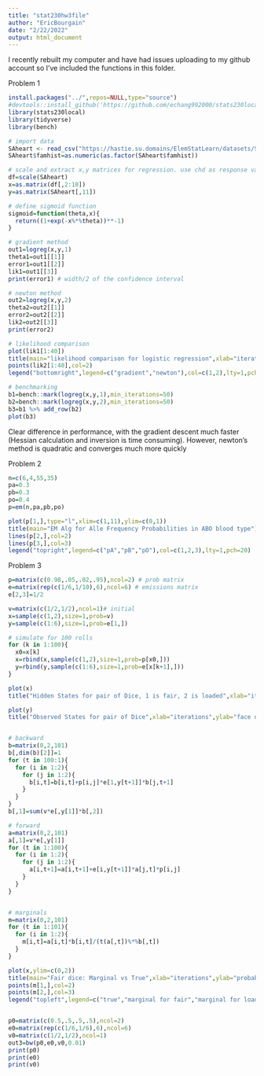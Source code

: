 ```yaml
---
title: "stat230hw3file"
author: "EricBourgain"
date: "2/22/2022"
output: html_document
---
```

I recently rebuilt my computer and have had issues uploading to my github account so I've included the functions in this folder.

Problem 1 


```r
install.packages("../",repos=NULL,type="source")
#devtools::install_github('https://github.com/echang992000/stats230local',force=TRUE)
library(stats230local)
library(tidyverse)
library(bench)

# import data
SAheart <- read_csv("https://hastie.su.domains/ElemStatLearn/datasets/SAheart.data")
SAheart$famhist=as.numeric(as.factor(SAheart$famhist))

# scale and extract x,y matrices for regression. use chd as response variable according to docs
df=scale(SAheart)
x=as.matrix(df[,2:10])
y=as.matrix(SAheart[,11])

# define sigmoid function
sigmoid=function(theta,x){
  return((1+exp(-x%*%theta))**-1)
}

# gradient method
out1=logreg(x,y,1)
theta1=out1[[1]]
error1=out1[[2]]
lik1=out1[[3]]
print(error1) # width/2 of the confidence interval

# newton method
out2=logreg(x,y,2)
theta2=out2[[1]]
error2=out2[[2]]
lik2=out2[[3]]
print(error2)

# likelihood comparison
plot(lik1[1:40])
title(main="likelihood comparison for logistic regression",xlab="iterations",ylab="likelihood")
points(lik2[1:40],col=2)
legend("bottomright",legend=c("gradient","newton"),col=c(1,2),lty=1,pch=20)

# benchmarking
b1=bench::mark(logreg(x,y,1),min_iterations=50)
b2=bench::mark(logreg(x,y,2),min_iterations=50)
b3=b1 %>% add_row(b2)
plot(b3)

```
Clear difference in performance, with the gradient descent much faster (Hessian calculation and inversion is time consuming). However, newton's method is quadratic and converges much more quickly





Problem 2

```r
n=c(6,4,55,35)
pa=0.3
pb=0.3
po=0.4
p=em(n,pa,pb,po)

plot(p[1,],type="l",xlim=c(1,11),ylim=c(0,1))
title(main="EM Alg for Alle Frequency Probabilities in ABO blood type")
lines(p[2,],col=2)
lines(p[3,],col=3)
legend("topright",legend=c("pA","pB","pO"),col=c(1,2,3),lty=1,pch=20)


```



Problem 3
```r
p=matrix(c(0.98,.05,.02,.95),ncol=2) # prob matrix
e=matrix(rep(c(1/6,1/10),6),ncol=6) # emissions matrix
e[2,3]=1/2

v=matrix(c(1/2,1/2),ncol=1)# initial 
x=sample(c(1,2),size=1,prob=v)
y=sample(c(1:6),size=1,prob=e[1,])

# simulate for 100 rolls
for (k in 1:100){
  x0=x[k]
  x=rbind(x,sample(c(1,2),size=1,prob=p[x0,]))
  y=rbind(y,sample(c(1:6),size=1,prob=e[x[k+1],]))
}

plot(x)
title("Hidden States for pair of Dice, 1 is fair, 2 is loaded",xlab="iterations",ylab="state")

plot(y)
title("Observed States for pair of Dice",xlab="iterations",ylab="face of dice")


# backward
b=matrix(0,2,101)
b[,dim(b)[2]]=1
for (t in 100:1){
  for (i in 1:2){
    for (j in 1:2){
      b[i,t]=b[i,t]+p[i,j]*e[1,y[t+1]]*b[j,t+1]
    }
  }
}
b[,1]=sum(v*e[,y[1]]*b[,2])

# forward
a=matrix(0,2,101)
a[,1]=v*e[,y[1]]
for (t in 1:100){
  for (i in 1:2){
    for (j in 1:2){
      a[i,t+1]=a[i,t+1]+e[i,y[t+1]]*a[j,t]*p[i,j]
    }
  }
}


# marginals
m=matrix(0,2,101)
for (t in 1:101){
  for (i in 1:2){
    m[i,t]=a[i,t]*b[i,t]/(t(a[,t])%*%b[,t])
  }
}

plot(x,ylim=c(0,2))
title(main="Fair dice: Marginal vs True",xlab="iterations",ylab="probability/state")
points(m[1,],col=2)
points(m[2,],col=3)
legend("topleft",legend=c("true","marginal for fair","marginal for loaded"),col=c(1,2,3),lty=1,pch=20)


p0=matrix(c(0.5,.5,.5,.5),ncol=2)
e0=matrix(rep(c(1/6,1/6),6),ncol=6)
v0=matrix(c(1/2,1/2),ncol=1)
out3=bw(p0,e0,v0,0.01)
print(p0)
print(e0)
print(v0)

```
